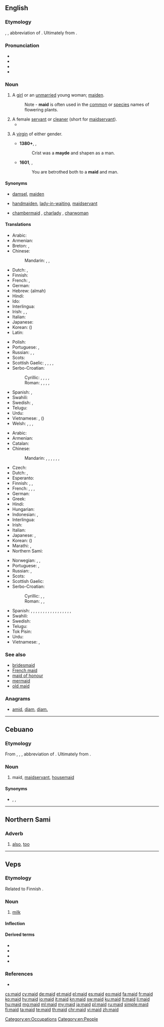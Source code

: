 {{also|Maid}}
==English==
{{wikipedia|lang=en}}

===Etymology===
{{etyl|enm|en}} {{m|enm|mayde}}, {{m|enm|maide}}, abbreviation of {{m|en|maiden}}. Ultimately from {{etyl|gem-pro|en}} {{m|gem-pro|*magaþs||maid, virgin}}.

===Pronunciation===
* {{IPA|/meɪd/|lang=en}}
* {{rhymes|eɪd|lang=en}}
* {{homophones|lang=en|made}}
* {{audio|en-us-maid.ogg|Audio (US)|lang=en}}

===Noun===
{{en-noun}}

# {{label|en|dated|or|poetic}} A [[girl]] or an [[unmarried]] young woman; [[maiden]].
#: Note - '''maid''' is often used in the [[common]] or [[species]] names of flowering plants.
# A female [[servant]] or [[cleaner]] (short for [[maidservant]]).
#* {{quote-book|year=1918|author={{w|W. B. Maxwell}}|title=The Mirror and the Lamp
|chapter=2|url=http://openlibrary.org/works/OL1097634W
|passage=She was a fat, round little woman, richly apparelled in velvet and lace, […]; and the way she laughed, cackling like a hen, the way she talked to the waiters and the '''maid''',&nbsp;[…]&mdash;all these unexpected phenomena impelled one to hysterical mirth, and made one class her with such immortally ludicrous types as Ally Sloper, the Widow Twankey, or Miss Moucher.}}
# {{label|en|archaic}} A [[virgin]] of either gender.
#* '''1380+''', {{w|Geoffrey Chaucer}}, ''{{w|The Canterbury Tales}}''
#*: Crist was a '''mayde''' and shapen as a man.
#* '''1601''', {{w|William Shakespeare}}, ''{{w|Twelfth Night}}''
#*: You are betrothed both to a '''maid''' and man.

====Synonyms====
* {{sense|young female person}} [[damsel]], [[maiden]]
* {{sense|female servant}} [[handmaiden]], [[lady-in-waiting]], [[maidservant]]
* {{sense|female cleaner}} [[chambermaid]] {{qualifier|in a hotel}}, [[charlady]] {{qualifier|in a house}}, [[charwoman]] {{qualifier|in a house}}

====Translations====
{{trans-top|young female}}
* Arabic: {{t|ar|فَتَاة|f}}
* Armenian: {{t+|hy|օրիորդ}}
* Breton: {{t+|br|merc'h|f}}, {{t+|br|plac'h|f}}
* Chinese:
*: Mandarin: {{t+|cmn|少女|tr=shàonǚ|sc=Hani}}, {{t|cmn|處女|sc=Hani}}, {{t+|cmn|处女|tr=chǔnǚ|sc=Hani}}
* Dutch: {{t+|nl|meisje|n}}, {{t+|nl|meid|f}}
* Finnish: {{t+|fi|neito}}
* French: {{t+|fr|demoiselle|f}}, {{t+|fr|jeune fille|f}}
* German: {{t+|de|Mädchen|n}}
* Hebrew: {{t|he|עלמה|f}} (almah)
* Hindi: {{t+|hi|लड़की|f|tr=laṛkī|sc=Deva}}
* Ido: {{t+|io|damzelo}}
* Interlingua: {{t|ia|senioretta}}
* Irish: {{t+|ga|cailín|m}}, {{t|ga|ainnir|f}}, {{t|ga|maighdean|f}}
* Italian: {{t+|it|signorina|f}}
* Japanese: {{t+|ja|少女|tr=しょうじょ, shōjo}}
* Korean: {{t+|ko|소녀|sc=Kore}} ({{t+|ko|少女|sc=Kore}})
* Latin: {{t+|la|puella|f}}
{{trans-mid}}
* Polish: {{t+|pl|panna|f}}
* Portuguese: {{t+|pt|donzela|f}}, {{t+|pt|moça|f}}
* Russian: {{t+|ru|деви́ца|f}}, {{t+|ru|де́ва|f}}, {{t+|ru|де́вушка|f}}
* Scots: {{t|sco|deem}}
* Scottish Gaelic: {{t|gd|ainnir|f}}, {{t+|gd|maighdeann|f}}, {{t+|gd|rìbhinn|f}}, {{t|gd|òigh|f}}, {{t+|gd|gruagach|f}}
* Serbo-Croatian:
*: Cyrillic: {{t|sh|дева|f|sc=Cyrl}}, {{t|sh|дјева|f|sc=Cyrl}}, {{t|sh|девојка|f|sc=Cyrl}}, {{t|sh|дјевојка|f|sc=Cyrl}}, {{t|sh|мома|f|sc=Cyrl}}
*: Roman: {{t+|sh|deva|f}}, {{t+|sh|djeva|f}}, {{t|sh|devojka|f}}, {{t+|sh|djevojka|f}}, {{t+|sh|moma}}
* Spanish: {{t+|es|doncella|f}}, {{t+|es|señorita|f}}
* Swahili: {{t+|sw|wafanyikazi}}
* Swedish: {{t+|sv|mö|c}}, {{t+|sv|jungfru|c}}
* Telugu: {{t+|te|కన్య|sc=Telu}}
* Urdu: {{t|ur|لڑکی|f|tr=laṛkī|sc=ur-Arab}}
* Vietnamese: {{t+|vi|con gái}}, {{t+|vi|thiếu nữ}} ({{t|vi|少女}})
* Welsh: {{t+|cy|merch|f}}, {{t+|cy|geneth|f}}, {{t|cy|rhiain|f}}, {{t+|cy|morwyn|f}}
{{trans-bottom}}

{{trans-top|female servant or cleaner}}
* Arabic: {{t|ar|خَادِمَة|f}}
* Armenian: {{t+|hy|աղախին}}
* Catalan: {{t+|ca|criada|f}}
* Chinese:
*: Mandarin: {{t|cmn|女僕|sc=Hani}}, {{t+|cmn|女仆|tr=nǚpú|sc=Hani}}, {{t|cmn|女傭|sc=Hani}}, {{t+|cmn|女佣|tr=nǚyòng|sc=Hani}}, {{t|cmn|傭婦|sc=Hani}}, {{t+|cmn|佣妇|tr=yōngfù|sc=Hani}}, {{t+|cmn|侍女|tr=shìnǚ|sc=Hani}}
* Czech: {{t+|cs|služka|f}}
* Dutch: {{t+|nl|meid|f}}, {{t+|nl|dienstmeid|f}}
* Esperanto: {{t|eo|servistino}}
* Finnish: {{t|fi|palvelustyttö}}, {{t+|fi|piika}}, {{t|fi|palvelijatar}}
* French: {{t+|fr|bonne|f}}, {{t+|fr|bonne à tout faire|f}}, {{t+|fr|domestique|f}}, {{t+|fr|servante}}
* German: {{t+|de|Dienstmädchen|n}}
* Greek: {{t+|el|καμαριέρα|f}}
* Hindi: {{t|hi|नौकरानी|f|tr=naukrānī|sc=Deva}}
* Hungarian: {{t+|hu|szobalány}}
* Indonesian: {{t+|id|bantu|alt=pembantu}}, {{t+|id|babu}}
* Interlingua: {{t|ia|serviente}}
* Irish: {{t+|ga|cailín|m}}
* Italian: {{t+|it|cameriera|f}}
* Japanese: {{t|ja|女中|tr=じょちゅう, jochū|sc=Jpan}}, {{t|ja|メイド|tr=meido|sc=Jpan}}
* Korean: {{t+|ko|하녀|sc=Kore}} ({{t+|ko|下女|sc=Kore}})
* Marathi: {{t|mr|बाई|f|tr=bāī|sc=Deva}}, {{t|mr|कामवाली बाई|f|tr=kāmavālī bāī|sc=Deva}}
* Northern Sami: {{t|se|biiga}}
{{trans-mid}}
* Norwegian: {{t+|no|pike|m}}, {{t|no|stuepike|m}}, {{t|no|tjenestejente|m}}
* Portuguese: {{t+|pt|empregada|f}}, {{t+|pt|servente|f}}
* Russian: {{t+|ru|го́рничная|f}}, {{t+|ru|служа́нка|f}}
* Scots: {{t|sco|deem}}
* Scottish Gaelic: {{t|gd|ban-òglach|f}}
* Serbo-Croatian:
*: Cyrillic: {{t|sh|слушкиња|f|sc=Cyrl}}, {{t|sh|собарица|f|sc=Cyrl}}, {{t|sh|служавка|f|sc=Cyrl}}
*: Roman: {{t+|sh|sluškinja|f}}, {{t+|sh|sobarica|f}}, {{t+|sh|služavka|f}}
* Spanish: {{qualifier|inoffensive terms}} {{t+|es|criada|f}}, {{t+|es|doméstica|f}}, {{t+|es|empleada doméstica|f}}, {{t|es|muchacha de servicio|f}}, {{t|es|sirvienta|f}}, {{t+|es|asesora del hogar|f}} {{qualifier|Chile|formal usage}}, {{t+|es|asistenta|f}} {{qualifier|Spain}}, {{t|es|mucama|f}} {{qualifier|Argentina|Uruguay}}, {{t+|es|nana|f}} {{qualifier|Chile}}, {{t|es|señora de servicio|f}} {{qualifier|Venezuela}}, {{qualifier|offensive terms}} {{t+|es|cachifa|f}} {{qualifier|Venezuela}}, {{t+|es|chacha|f}} {{qualifier|Mexico|Spain}}, {{t|es|cholera|f}} {{qualifier|El Salvador|Guatemala}}, {{t+|es|chopa|f}} {{qualifier|Dominican Republic}}, {{t+|es|fregona|f}} {{qualifier|Spain}}, {{t+|es|gata|f}} {{qualifier|Mexico}}, {{t|es|muca|f}} {{qualifier|Guatemala}}, {{t|es|nacha|f}} {{qualifier|Honduras}}
* Swahili: {{t+|sw|mfanyikazi}}
* Swedish: {{t+|sv|hembiträde|c}}
* Telugu: {{t|te|పనిపిల్ల|sc=Telu}}
* Tok Pisin: {{t|tpi|haus meri}}
* Urdu: {{t|ur|نوکرانی|f|tr=naukrānī|sc=ur-Arab}}
* Vietnamese: {{t|vi|đầy tớ gái}}, {{t|vi|hầu gái}}
{{trans-bottom}}

===See also===
* [[bridesmaid]]
* [[French maid]]
* [[maid of honour]]
* [[mermaid]]
* [[old maid]]

===Anagrams===
* [[amid#English|amid]], [[diam#English|diam]], [[diam.#English|diam.]]

[[Category:en:Occupations]]
[[Category:en:People]]

----

==Cebuano==

===Etymology===
From {{etyl|en|ceb}} {{m|en|maid}}, {{etyl|enm|ceb}} {{m|enm|mayde}}, {{m|enm|maide}}, abbreviation of {{m|en|maiden}}. Ultimately from {{etyl|gem-pro|ceb}} {{m|gem-pro|*magaþs||maid, virgin}}.

===Noun===
{{head|ceb|noun}}

# maid, [[maidservant]], [[housemaid]]

====Synonyms====

* {{sense|maid|lang=ceb}} {{l|ceb|katabang}}, {{l|ceb|muchacha}}, {{l|ceb|mutsatsa}}

----

==Northern Sami==

===Adverb===
{{head|se|adverb}}

# [[also]], [[too]]

----

==Veps==

===Etymology===
{{rfe|lang=vep}}
Related to Finnish {{m|fi|maito}}.

===Noun===
{{vep-noun|maidon|maidod|maidoid}}

# [[milk]]

====Inflection====
{{rfinfl|vep|noun}}

====Derived terms====
* {{l|vep|hapanmaid}}
* {{l|vep|pihtimaid}}
* {{l|vep|rahtmaid}}
* {{l|vep|maidnedal'}}

===References===
* {{R:vep:UVVV|молоко}}

{{catlangcode|vep|Beverages|Dairy products}}

[[cs:maid]]
[[cy:maid]]
[[de:maid]]
[[et:maid]]
[[el:maid]]
[[es:maid]]
[[eo:maid]]
[[fa:maid]]
[[fr:maid]]
[[ko:maid]]
[[hy:maid]]
[[io:maid]]
[[it:maid]]
[[kn:maid]]
[[sw:maid]]
[[ku:maid]]
[[lt:maid]]
[[li:maid]]
[[hu:maid]]
[[mg:maid]]
[[ml:maid]]
[[my:maid]]
[[ja:maid]]
[[pl:maid]]
[[ru:maid]]
[[simple:maid]]
[[fi:maid]]
[[ta:maid]]
[[te:maid]]
[[th:maid]]
[[chr:maid]]
[[vi:maid]]
[[zh:maid]]